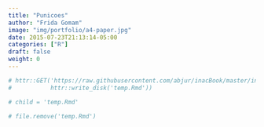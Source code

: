 ```yaml
---
title: "Punicoes"
author: "Frida Gomam"
image: "img/portfolio/a4-paper.jpg"
date: 2015-07-23T21:13:14-05:00
categories: ["R"]
draft: false
weight: 0
---
```


```r
# httr::GET('https://raw.githubusercontent.com/abjur/inacBook/master/index.Rmd', 
#           httr::write_disk('temp.Rmd'))
```

```r
# child = 'temp.Rmd'
```

```r
# file.remove('temp.Rmd')
```